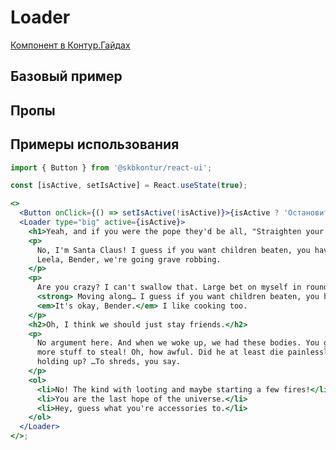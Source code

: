 
<Meta of={LoaderStories} />

# Loader

[Компонент в Контур.Гайдах](https)

## Базовый пример

<Primary />

## Пропы

<Controls />

## Примеры использования

```jsx harmony
import { Button } from '@skbkontur/react-ui';

const [isActive, setIsActive] = React.useState(true);

<>
  <Button onClick={() => setIsActive(!isActive)}>{isActive ? 'Остановить загрузку' : 'Продолжить загрузку'}</Button>
  <Loader type="big" active={isActive}>
    <h1>Yeah, and if you were the pope they'd be all, "Straighten your pope hat." And "Put on your good vestments."</h1>
    <p>
      No, I'm Santa Claus! I guess if you want children beaten, you have to do it yourself. We're also Santa Claus!
      Leela, Bender, we're going grave robbing.
    </p>
    <p>
      Are you crazy? I can't swallow that. Large bet on myself in round one. Hey, whatcha watching?
      <strong> Moving along… I guess if you want children beaten, you have to do it yourself.</strong>
      <em>It's okay, Bender.</em> I like cooking too.
    </p>
    <h2>Oh, I think we should just stay friends.</h2>
    <p>
      No argument here. And when we woke up, we had these bodies. You guys go on without me! I'm going to go… look for
      more stuff to steal! Oh, how awful. Did he at least die painlessly? …To shreds, you say. Well, how is his wife
      holding up? …To shreds, you say.
    </p>
    <ol>
      <li>No! The kind with looting and maybe starting a few fires!</li>
      <li>You are the last hope of the universe.</li>
      <li>Hey, guess what you're accessories to.</li>
    </ol>
  </Loader>
</>;
```
